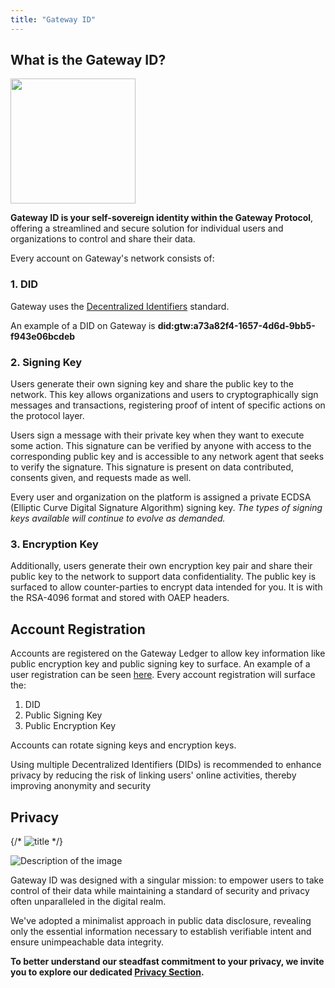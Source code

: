 ```yaml
---
title: "Gateway ID"
---
```


## What is the Gateway ID?

<img height="200" src="/assets/gateway-id/gateway-id-intro.png" />

**Gateway ID is your self-sovereign identity within the Gateway Protocol**, offering a streamlined and secure solution for individual users and organizations to control and share their data.

Every account on Gateway's network consists of:

### 1. DID

Gateway uses the [Decentralized Identifiers](https://w3c.github.io/did-core/) standard.

An example of a DID on Gateway is **did:gtw:a73a82f4-1657-4d6d-9bb5-f943e06bcdeb**

### 2. Signing Key

Users generate their own signing key and share the public key to the network. This key allows organizations and users to cryptographically sign messages and transactions, registering proof of intent of specific actions on the protocol layer.

Users sign a message with their private key when they want to execute some action. This signature can be verified by anyone with access to the corresponding public key and is accessible to any network agent that seeks to verify the signature. This signature is present on data contributed, consents given, and requests made as well.

Every user and organization on the platform is assigned a private ECDSA (Elliptic Curve Digital Signature Algorithm) signing key. _The types of signing keys available will continue to evolve as demanded._

### 3. Encryption Key

Additionally, users generate their own encryption key pair and share their public key to the network to support data confidentiality. The public key is surfaced to allow counter-parties to encrypt data intended for you. It is with the RSA-4096 format and stored with OAEP headers.

## Account Registration

Accounts are registered on the Gateway Ledger to allow key information like public encryption key and public signing key to surface. An example of a user registration can be seen [here](https://sandbox.mygateway.xyz/explorer/transactions/65cbd4f937862646e840d56e). Every account registration will surface the:

1. DID
2. Public Signing Key
3. Public Encryption Key

Accounts can rotate signing keys and encryption keys.

<Note>
  Using multiple Decentralized Identifiers (DIDs) is recommended to enhance
  privacy by reducing the risk of linking users' online activities, thereby
  improving anonymity and security
</Note>

## Privacy

{/* ![title](/assets/gateway-id/gateway-id-privacy.png#left) */}

<div style={{ display: "flex", alignItems: "center" }}>
  <img
    style={{
      width: 550,
      height: 280,
      marginRight: 30, 
    }}
    src="/assets/gateway-id/gateway-id-privacy.png"
    alt="Description of the image"
  />
<p>

Gateway ID was designed with a singular mission: to empower users to take control of their data while maintaining a standard of security and privacy often unparalleled in the digital realm.

We've adopted a minimalist approach in public data disclosure, revealing only the essential information necessary to establish verifiable intent and ensure unimpeachable data integrity.

</p>

</div>

**To better understand our steadfast commitment to your privacy, we invite you to explore our dedicated [Privacy Section](/core-concepts/privacy-and-security-standards).**

>

